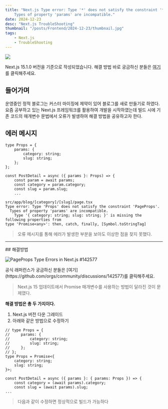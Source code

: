 ```yaml
---
title: "Next.js Type error: Type '*' does not satisfy the constraint '**'.
    Types of property 'params' are incompatible."
date: 2024-12-23
desc: "Next.js TroubleShooting"
thumbnail: "/posts/Frontend/2024-12-23/thumbnail.jpg"
tags:
    - Next.js
    - TroubleShooting
---
```


![](/posts/Frontend/2024-12-23/thumbnail.jpg)

<Callout type="warn">Next.js 15.1.0 버전을 기준으로 작성되었습니다.</Callout>
<Callout type="info">
    해결 방법 바로 궁금하신 분들은 [여기](#solution)를 클릭해주세요.
</Callout>
## 들어가며

운영중인 정적 블로그는 커스터 마이징에 제약이 있어 블로그를 새로 만들기로 하였다.
요즘 공부하고 있는 Next.js 프레임워크를 활용하여 개발을 시작하였는데 빌드 시에
기존 코드의 매개변수 문법에서 오류가 발생하여 해결 방법을 공유하고자 한다.

## 에러 메시지

```tsx
type Props = {
    params: {
        category: string;
        slug: string;
    };
};

const PostDetail = async ({ params }: Props) => {
    const param = await params;
    const category = param.category;
    const slug = param.slug;
    ...
```

```shell
src/app/blog/[category]/[slug]/page.tsx
Type error: Type 'Props' does not satisfy the constraint 'PageProps'.
  Types of property 'params' are incompatible.
    Type '{ category: string; slug: string; }' is missing the following properties from
type 'Promise<any>': then, catch, finally, [Symbol.toStringTag]
```

> 오류 메시지를 통해 에러가 발생한 부분을 보아도 이상한 점을 찾지 못했다.

<hr />
## 해결방법
<div id="solution" />

![PageProps Type Errors in Next.js #142577](/posts/Frontend/2024-12-23/reference.png)

<Callout type="info">
    공식 래퍼런스가 궁금하신 분들은 [여기](https://github.com/orgs/community/discussions/142577)를 클릭해주세요.
</Callout>

> Next.js 15 업데이트에서 Promise 매개변수를 사용하는 방법이 달라진 것이 문제였다.

<strong>해결 방법은 총 두 가지이다.</strong>
1. Next.js 버전 다운 그레이드
2. 아래와 같은 방법으로 수정하기
 
```tsx {7-10}
// type Props = {
//     params: {
//         category: string;
//         slug: string;
//     };
// };
type Props = Promise<{
    category: string;
    slug: string;
}>;

const PostDetail = async ({ params }: { params: Props }) => {
    const category = (await params).category;
    const slug = (await params).slug;
...
```

> 다음과 같이 수정하면 정상적으로 빌드가 가능하다 
